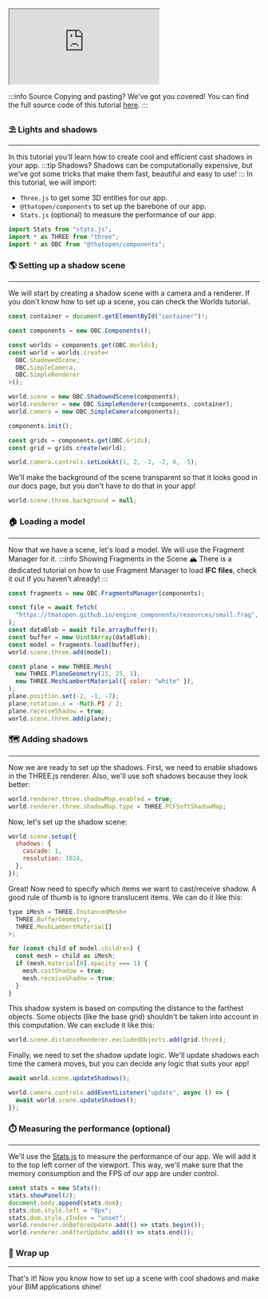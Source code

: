 <iframe src="https://thatopen.github.io/engine_components/examples/ShadowedScene"></iframe>

:::info Source
Copying and pasting? We've got you covered! You can find the full source code of this tutorial [here](https://github.com/ThatOpen/engine_components/blob/main/packages/core/src/core/ShadowedScene/example.ts).
:::

### ⛱️ Lights and shadows
---
In this tutorial you'll learn how to create cool and efficient cast shadows in your app.
:::tip Shadows?
Shadows can be computationally expensive, but we've got some tricks that make them fast, beautiful and easy to use!
:::
In this tutorial, we will import:
- `Three.js` to get some 3D entities for our app.
- `@thatopen/components` to set up the barebone of our app.
- `Stats.js` (optional) to measure the performance of our app.

```js
import Stats from "stats.js";
import * as THREE from "three";
import * as OBC from "@thatopen/components";
```
### 🌎 Setting up a shadow scene
---
We will start by creating a shadow scene with a camera and a renderer. If you don't know how to set up a scene, you can check the Worlds tutorial.

```js
const container = document.getElementById("container")!;

const components = new OBC.Components();

const worlds = components.get(OBC.Worlds);
const world = worlds.create<
  OBC.ShadowedScene,
  OBC.SimpleCamera,
  OBC.SimpleRenderer
>();

world.scene = new OBC.ShadowedScene(components);
world.renderer = new OBC.SimpleRenderer(components, container);
world.camera = new OBC.SimpleCamera(components);

components.init();

const grids = components.get(OBC.Grids);
const grid = grids.create(world);

world.camera.controls.setLookAt(1, 2, -2, -2, 0, -5);
```
We'll make the background of the scene transparent so that it looks good in our docs page, but you don't have to do that in your app!

```js
world.scene.three.background = null;
```
### 🏠 Loading a model
---
Now that we have a scene, let's load a model. We will use the Fragment Manager for it. 
:::info Showing Fragments in the Scene
🏔️ There is a dedicated tutorial on how to use Fragment Manager to load **IFC files**, check it out if you haven't already!
:::

```js
const fragments = new OBC.FragmentsManager(components);

const file = await fetch(
  "https://thatopen.github.io/engine_components/resources/small.frag",
);
const dataBlob = await file.arrayBuffer();
const buffer = new Uint8Array(dataBlob);
const model = fragments.load(buffer);
world.scene.three.add(model);

const plane = new THREE.Mesh(
  new THREE.PlaneGeometry(15, 25, 1),
  new THREE.MeshLambertMaterial({ color: "white" }),
);
plane.position.set(-2, -1, -7);
plane.rotation.x = -Math.PI / 2;
plane.receiveShadow = true;
world.scene.three.add(plane);
```
### 🗺 Adding shadows
---
Now we are ready to set up the shadows. First, we need to enable shadows in the THREE.js renderer.
Also, we'll use soft shadows because they look better:

```js
world.renderer.three.shadowMap.enabled = true;
world.renderer.three.shadowMap.type = THREE.PCFSoftShadowMap;
```
Now, let's set up the shadow scene:

```js
world.scene.setup({
  shadows: {
    cascade: 1,
    resolution: 1024,
  },
});
```
Great! Now need to specify which items we want to cast/receive shadow. A good rule of thumb is to
ignore translucent items. We can do it like this:

```js
type iMesh = THREE.InstancedMesh<
  THREE.BufferGeometry,
  THREE.MeshLambertMaterial[]
>;

for (const child of model.children) {
  const mesh = child as iMesh;
  if (mesh.material[0].opacity === 1) {
    mesh.castShadow = true;
    mesh.receiveShadow = true;
  }
}
```
This shadow system is based on computing the distance to the farthest objects. Some objects (like the base grid)
shouldn't be taken into account in this computation. We can exclude it like this:

```js
world.scene.distanceRenderer.excludedObjects.add(grid.three);
```
Finally, we need to set the shadow update logic. We'll update shadows each time the camera moves, but you can
decide any logic that suits your app!

```js
await world.scene.updateShadows();

world.camera.controls.addEventListener("update", async () => {
  await world.scene.updateShadows();
});
```
### ⏱️ Measuring the performance (optional)
---
We'll use the [Stats.js](https://github.com/mrdoob/stats.js) to measure the performance of our app. We will add it to the top left corner of the viewport. This way, we'll make sure that the memory consumption and the FPS of our app are under control.

```js
const stats = new Stats();
stats.showPanel(2);
document.body.append(stats.dom);
stats.dom.style.left = "0px";
stats.dom.style.zIndex = "unset";
world.renderer.onBeforeUpdate.add(() => stats.begin());
world.renderer.onAfterUpdate.add(() => stats.end());
```
### 🎉 Wrap up
---
That's it! Now you know how to set up a scene with cool shadows and make your BIM applications shine!

